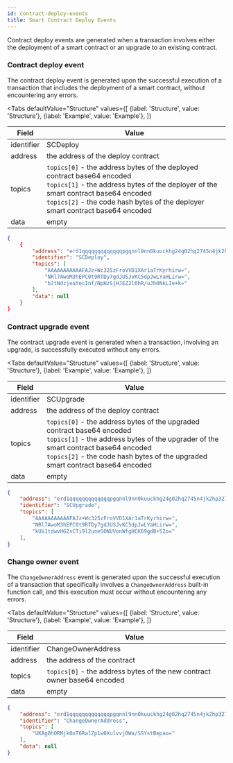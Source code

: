 ```yaml
---
id: contract-deploy-events
title: Smart Contract Deploy Events
---
```




Contract deploy events are generated when a transaction involves either the deployment of a
smart contract or an upgrade to an existing contract.

### Contract deploy event

The contract deploy event is generated upon the successful execution of a transaction that includes
the deployment of a smart contract, without encountering any errors.


<Tabs
    defaultValue="Structure"
    values={[
        {label: 'Structure', value: 'Structure'},
        {label: 'Example', value: 'Example'},
    ]}
>
<TabItem value="Structure">

| Field      | Value                                                                                                                  |
|------------|------------------------------------------------------------------------------------------------------------------------|
| identifier | SCDeploy                                                                                                           |
| address    | the address of the deploy contract                                                                                              |
| topics     | `topics[0]` - the address bytes of the deployed contract base64 encoded <br/>`topics[1]` - the address bytes of the deployer of the smart contract base64 encoded <br/> `topics[2]` - the code hash bytes of the deployer smart contract base64 encoded |
| data       | empty                                                                                                                  |

</TabItem>
<TabItem value="Example">

```json
{
    {
        "address": "erd1qqqqqqqqqqqqqpgqnnl9nn0kuuckhg24g02hq2745n4jk2hp327qcay4nm",
        "identifier": "SCDeploy",
        "topics": [
            "AAAAAAAAAAAFAJz+Wc325zFroVVD1XAr1aTrKyrhirw=",
            "NRl7AwoM3hEPC0t9RTDy7gdJUSJvKC5dpJwLYaHLirw=",
            "bJtNdzjeaYecInf/NpHzSjHJEZ2l6hR/uJh0NkLIe+k="
        ],
        "data": null
    }
}
```

</TabItem>
</Tabs>


### Contract upgrade event

The contract upgrade event is generated when a transaction, involving an upgrade, is successfully executed without any errors.


<Tabs
    defaultValue="Structure"
    values={[
        {label: 'Structure', value: 'Structure'},
        {label: 'Example', value: 'Example'},
    ]}
>
<TabItem value="Structure">

| Field      | Value                                                                                                                  |
|------------|------------------------------------------------------------------------------------------------------------------------|
| identifier | SCUpgrade                                                                                                           |
| address    | the address of the deploy contract                                                                                              |
| topics     | `topics[0]` - the address bytes of the upgraded contract base64 encoded <br/>`topics[1]` - the address bytes of the upgrader of the smart contract base64 encoded <br/> `topics[2]` - the code hash bytes of the upgraded smart contract base64 encoded |
| data       | empty                                                                                                                  |

</TabItem>
<TabItem value="Example">

```json
{
    "address": "erd1qqqqqqqqqqqqqpgqnnl9nn0kuuckhg24g02hq2745n4jk2hp327qcay4nm",
    "identifier": "SCUpgrade",
    "topics": [
        "AAAAAAAAAAAFAJz+Wc325zFroVVD1XAr1aTrKyrhirw=",
        "NRl7AwoM3hEPC0t9RTDy7gdJUSJvKC5dpJwLYaHLirw=",
        "kUVJtdwvHG2sCTi9l2uneSONUVonWfgHCK69gdB+52o="
    ],
}
```

</TabItem>
</Tabs>


### Change owner event

The `ChangeOwnerAddress` event is generated upon the successful execution of a transaction that specifically involves
a `ChangeOwnerAddress` built-in function call, and this execution must occur without encountering any errors.


<Tabs
    defaultValue="Structure"
    values={[
        {label: 'Structure', value: 'Structure'},
        {label: 'Example', value: 'Example'},
    ]}
>
<TabItem value="Structure">

| Field      | Value                                                                                                                  |
|------------|------------------------------------------------------------------------------------------------------------------------|
| identifier | ChangeOwnerAddress                                                                                                           |
| address    | the address of the contract                                                                                              |
| topics     | `topics[0]` - the address bytes of the new contract owner base64 encoded |
| data       | empty                                                                                                                  |

</TabItem>
<TabItem value="Example">

```json
{
    "address": "erd1qqqqqqqqqqqqqpgqnnl9nn0kuuckhg24g02hq2745n4jk2hp327qcay4nm",
    "identifier": "ChangeOwnerAddress",
    "topics": [
        "UKAg0hORMjk0oT6RalZp1w0Xulvvj0Wa/SSYstBepao="
    ],
    "data": null
}
```

</TabItem>
</Tabs>
